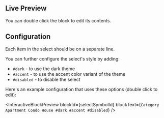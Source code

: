 
## Live Preview

You can double click the block to edit its contents.

<InteractiveBlockPreview blockId={selectSymbolId} />

## Configuration

Each item in the select should be on a separate line.

You can further configure the select's style by adding:

- `#dark` - to use the dark theme
- `#accent` - to use the accent color variant of the theme
- `#disabled` - to disable the select

Here's an example configuration that uses these options (double click to edit):

<InteractiveBlockPreview
  blockId={selectSymbolId}
  blockText={`Category
Apartment
Condo
House
#dark #accent #disabled`}
/>
